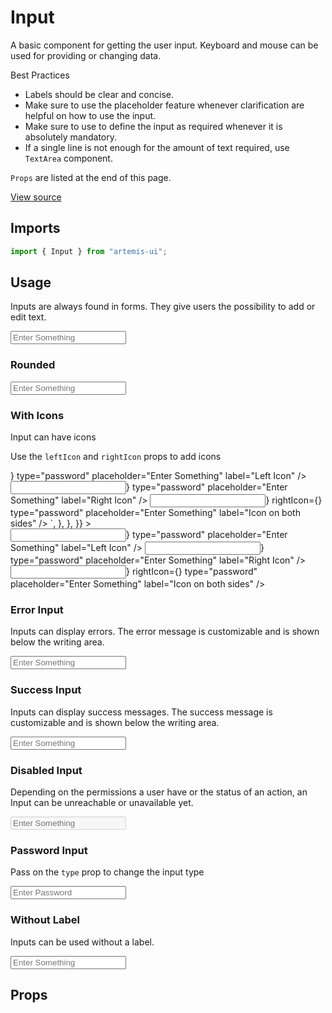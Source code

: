 
<Meta title="Design System/Input" component={Input} />

# Input

A basic component for getting the user input. Keyboard and mouse can be used for providing or changing data.

Best Practices

- Labels should be clear and concise.
- Make sure to use the placeholder feature whenever clarification are helpful on how to use the input.
- Make sure to use to define the input as required whenever it is absolutely mandatory.
- If a single line is not enough for the amount of text required, use `TextArea` component.

`Props` are listed at the end of this page.

[View source](https://github.com/iamrishupatel/artemis-ui/tree/main/src/components/FormComponents)

## Imports

```js
import { Input } from "artemis-ui";
```

## Usage

Inputs are always found in forms. They give users the possibility to add or edit text.

<Canvas withSource="open">
  <Story name="default">
    <Input type="text" placeholder="Enter Something" label="Label" />
  </Story>
</Canvas>

### Rounded

<Canvas withSource="open">
  <Story name="rounded">
    <Input
      shape="rounded"
      type="text"
      placeholder="Enter Something"
      label="Label"
    />
  </Story>
</Canvas>

### With Icons

Input can have icons

Use the `leftIcon` and `rightIcon` props to add icons

<Canvas withSource="open">
  <Story
    name="with-icons"
    parameters={{
      docs: {
        source: {
          code: `
<Input
  leftIcon={<AiOutlineMail />}
  type="password"
  placeholder="Enter Something"
  label="Left Icon"
/>
<Input
  rightIcon={<AiOutlineEye />}
  type="password"
  placeholder="Enter Something"
  label="Right Icon"
/>
<Input
  leftIcon={<AiOutlineMail />}
  rightIcon={<AiOutlineEye />}
  type="password"
  placeholder="Enter Something"
  label="Icon on both sides"
/>
`,
        },
      },
    }}
  >
    <div
      style={{
        display: "grid",
        gridGap: "1rem",
      }}
    >
      <Input
        leftIcon={<AiOutlineMail />}
        type="password"
        placeholder="Enter Something"
        label="Left Icon"
      />
      <Input
        rightIcon={<AiOutlineEye />}
        type="password"
        placeholder="Enter Something"
        label="Right Icon"
      />
      <Input
        leftIcon={<AiOutlineMail />}
        rightIcon={<AiOutlineEye />}
        type="password"
        placeholder="Enter Something"
        label="Icon on both sides"
      />
    </div>
  </Story>
</Canvas>

### Error Input

Inputs can display errors. The error message is customizable and is shown below the writing area.

<Canvas withSource="open">
  <Story name="error">
    <Input
      error="This is a error statement"
      type="text"
      placeholder="Enter Something"
      label="Label"
    />
  </Story>
</Canvas>

### Success Input

Inputs can display success messages. The success message is customizable and is shown below the writing area.

<Canvas withSource="open">
  <Story name="success">
    <Input
      success="This is a success statement"
      type="text"
      placeholder="Enter Something"
      label="Label"
    />
  </Story>
</Canvas>

### Disabled Input

Depending on the permissions a user have or the status of an action, an Input can be unreachable or unavailable yet.

<Canvas withSource="open">
  <Story name="disabled">
    <Input disabled type="text" placeholder="Enter Something" label="Label" />
  </Story>
</Canvas>

### Password Input

Pass on the `type` prop to change the input type

<Canvas withSource="open">
  <Story name="password">
    <Input type="password" placeholder="Enter Password" label="Password" />
  </Story>
</Canvas>

### Without Label

Inputs can be used without a label.

<Canvas withSource="open">
  <Story name="without-label">
    <Input type="text" placeholder="Enter Something" />
  </Story>
</Canvas>

## Props

<ArgsTable of={Input} />
